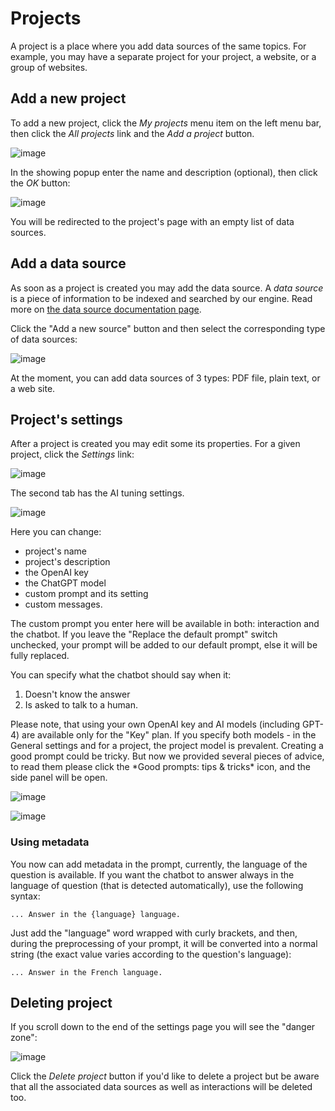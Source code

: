 
# Projects

A project is a place where you add data sources of the same topics. For example, you may have a separate project for your project, a website, or a group of websites. 
 
## Add a new project
To add a new project, click the *My projects* menu item on the left menu bar, then click the *All projects* link and the *Add a project* button. 

![image](https://github.com/StubbornDeer/enum-docs-nextra/assets/91156314/12bce434-ca3f-4917-acac-dc5ba57ac9bb)

In the showing popup enter the name and description (optional), then click the *OK* button:

![image](https://github.com/StubbornDeer/enum-docs-nextra/assets/91156314/441f62d0-164a-4dfe-922e-36dc4768f4ba)

You will be redirected to the project's page with an empty list of data sources.

## Add a data source
As soon as a project is created you may add the data source. A *data source* is a piece of information to be indexed and searched by our engine. Read more on [the data source documentation page](https://www.enumhq.com/docs/guide/data-sources).

 Click the "Add a new source" button and then select the corresponding type of data sources:

![image](https://github.com/StubbornDeer/enum-docs-nextra/assets/91156314/5407348c-fac1-4a47-b9a3-b15b9a90267a)

<Callout>
  At the moment, you can add data sources of 3 types: PDF file, plain text, or a web site.
 </Callout>

## Project's settings
After a project is created you may edit some its properties. For a given project, click the *Settings* link:

![image](https://github.com/StubbornDeer/enum-docs-nextra/assets/91156314/bd228e75-901d-42b1-8e6e-f0770c58ab41)

The second tab has the AI tuning settings. 

![image](https://github.com/StubbornDeer/enum-docs-nextra/assets/91156314/f2bf80ee-31cc-495a-a583-b1ae454433c3)

Here you can change:

- project's name
- project's description
- the OpenAI key
- the ChatGPT model
- custom prompt and its setting
- custom messages.

The custom prompt you enter here will be available in both: interaction and the chatbot. If you leave the "Replace the default prompt" switch unchecked, your prompt will be added to our default prompt, else it will be fully replaced.

You can specify what the chatbot should say when it:

1. Doesn't know the answer
2. Is asked to talk to a human.

<Callout>
Please note, that using your own OpenAI key and AI models (including GPT-4) are available only for the "Key" plan.
</Callout>

<Callout>
  If you specify both models - in the General settings and for a project, the project model is prevalent.
</Callout>

<Callout>
  Creating a good prompt could be tricky. But now we provided several pieces of advice, to read them please click the *Good prompts: tips & tricks* icon, and the side panel will be open.
</Callout>

![image](https://github.com/StubbornDeer/enum-docs-nextra/assets/91156314/8aae9f9b-200d-4d1b-8d6c-d81b2ae95e7b)

![image](https://github.com/StubbornDeer/enum-docs-nextra/assets/91156314/05426410-6653-4d2d-b68f-2b4a81ae1004)

### Using metadata
You now can add metadata in the prompt, currently, the language of the question is available. If you want the chatbot to answer always in the language of question (that is detected automatically), use the following syntax:

```
... Answer in the {language} language.
```

Just add the "language" word wrapped with curly brackets, and then, during the preprocessing of your prompt, it will be converted into a normal string (the exact value varies according to the question's language):

```
... Answer in the French language.
```

## Deleting project
If you scroll down to the end of the settings page you will see the "danger zone":

![image](https://github.com/StubbornDeer/enum-docs-nextra/assets/91156314/61854521-efd4-4eb1-9abc-4e71ccff992e)

Click the *Delete project* button if you'd like to delete a project but be aware that all the associated data sources as well as interactions will be deleted too.
